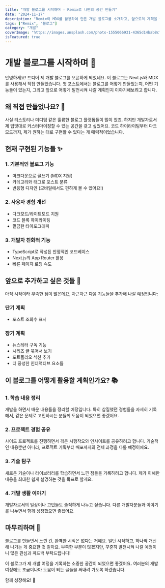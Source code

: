 ```yaml
---
title: "개발 블로그를 시작하며 - Remix로 나만의 공간 만들기"
date: "2024-11-17"
description: "Remix와 MDX를 활용하여 만든 개발 블로그를 소개하고, 앞으로의 계획을 공유합니다."
tags: ["Remix", "블로그"]
category: "개발"
coverImage: "https://images.unsplash.com/photo-1555066931-4365d14bab8c?w=800&auto=format&fit=crop&q=80"
isFeatured: true
---
```


# 개발 블로그를 시작하며 👋

안녕하세요! 드디어 제 개발 블로그를 오픈하게 되었네요.
이 블로그는 Next.js와 MDX를 사용해서 직접 만들었습니다.
첫 포스트에서는 블로그를 어떻게 만들었는지, 어떤 기능들이 있는지, 그리고 앞으로 어떻게 발전시켜 나갈 계획인지 이야기해보려고 합니다.

## 왜 직접 만들었나요? 🤔

사실 티스토리나 미디엄 같은 훌륭한 블로그 플랫폼들이 많이 있죠.
하지만 개발자로서 제 입맛대로 커스터마이징할 수 있는 공간을 갖고 싶었어요.
코드 하이라이팅부터 다크모드까지, 제가 원하는 대로 구현할 수 있다는 게 매력적이었습니다.

## 현재 구현된 기능들 ✨

### 1. 기본적인 블로그 기능
- 마크다운으로 글쓰기 (MDX 지원)
- 카테고리와 태그로 포스트 분류
- 반응형 디자인 (모바일에서도 편하게 볼 수 있어요!)

### 2. 사용자 경험 개선
- 다크모드/라이트모드 지원
- 코드 블록 하이라이팅
- 깔끔한 타이포그래피

### 3. 개발자 친화적 기능
- TypeScript로 작성된 안정적인 코드베이스
- Next.js의 App Router 활용
- 빠른 페이지 로딩 속도

## 앞으로 추가하고 싶은 것들 🚀

아직 시작이라 부족한 점이 많은데요, 차근차근 다음 기능들을 추가해 나갈 예정입니다:

### 단기 계획
- 포스트 조회수 표시

### 장기 계획
- 뉴스레터 구독 기능
- 시리즈 글 묶어서 보기
- 포트폴리오 섹션 추가
- 더 풍성한 인터랙티브 요소들

## 이 블로그를 어떻게 활용할 계획인가요? 📚

### 1. 학습 내용 정리
개발을 하면서 배운 내용들을 정리할 예정입니다.
특히 삽질했던 경험들을 자세히 기록해서, 같은 문제로 고민하시는 분들께 도움이 되었으면 좋겠어요.

### 2. 프로젝트 경험 공유
사이드 프로젝트를 진행하면서 겪은 시행착오와 인사이트를 공유하려고 합니다.
기술적인 내용뿐만 아니라, 프로젝트 기획부터 배포까지의 전체 과정을 다룰 예정이에요.

### 3. 기술 탐구
새로운 기술이나 라이브러리를 학습하면서 느낀 점들을 기록하려고 합니다.
제가 이해한 내용을 최대한 쉽게 설명하는 것을 목표로 할게요.

### 4. 개발 생활 이야기
개발자로서의 일상이나 고민들도 솔직하게 나누고 싶습니다.
다른 개발자분들과 이야기를 나누면서 함께 성장했으면 좋겠어요.

## 마무리하며 💭

블로그를 만들면서 느낀 건, 완벽한 시작은 없다는 거예요.
일단 시작하고, 하나씩 개선해 나가는 게 중요한 것 같아요.
부족한 부분이 많겠지만, 꾸준히 발전시켜 나갈 예정이니 많은 관심과 피드백 부탁드립니다!

이 블로그가 제 개발 여정을 기록하는 소중한 공간이 되었으면 좋겠어요.
여러분의 개발 여정에도 조금이나마 도움이 되는 글들을 써내려 가도록 하겠습니다.

함께 성장해요! 🌱